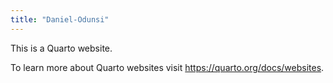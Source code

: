 ```yaml
---
title: "Daniel-Odunsi"
---
```


This is a Quarto website.

To learn more about Quarto websites visit <https://quarto.org/docs/websites>.
